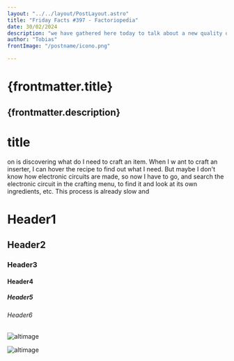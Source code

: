 ```yaml
---
layout: "../../layout/PostLayout.astro"
title: "Friday Facts #397 - Factoriopedia"
date: 30/02/2024
description: "we have gathered here today to talk about a new quality of life feature coming with 2.0."
author: "Tobias"
frontImage: "/postname/icono.png"

---
```

# {frontmatter.title}

{frontmatter.description}
---

# title
on is discovering what do I need to craft an item. When I w
ant to craft an inserter, I can hover the recipe to find out what I need. But maybe
 I don't know how electronic circuits are made, so now I have to go, and search the electronic circuit in the crafting menu, to find it and look at its own ingredients, etc.
This process is already slow and

# Header1

## Header2

### Header3

#### Header4

##### Header5

###### Header6

![altimage](/postname/Color.png)

![altimage](/postname/Mimomentomasesquizo.png)